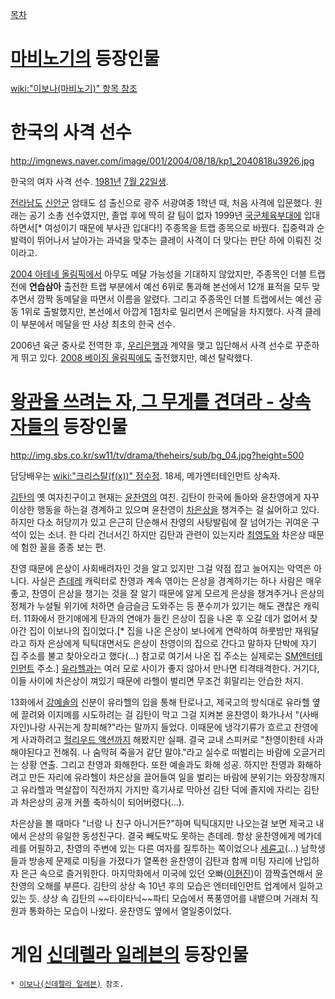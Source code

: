 [[목차]]
= [[마비노기]]의 등장인물 =
[[wiki:"이보나(마비노기)" 항목 참조]]

= 한국의 사격 선수 =
http://imgnews.naver.com/image/001/2004/08/18/kp1_2040818u3926.jpg

한국의 여자 사격 선수. [[1981년]] [[7월 22일]]생.

[[전라남도]] [[신안]]군 암태도 섬 출신으로 광주 서광여중 1학년 때, 처음 사격에 입문했다. 원래는 공기 소총 선수였지만, 졸업 후에 딱히 갈 팀이 없자 1999년 [[국군체육부대]]에 입대하면서[* 여성이기 때문에 부사관 입대다!] 주종목을 트랩 종목으로 바꿨다. 집중력과 순발력이 뛰어나서 날아가는 과녁을 맞추는 클레이 사격이 더 맞다는 판단 하에 이뤄진 것이라고.

[[2004 아테네 올림픽]]에서 아무도 메달 가능성을 기대하지 않았지만, 주종목인 더블 트랩 전에 '''연습삼아''' 출전한 트랩 부분에서 예선 6위로 통과해 본선에서 12개 표적을 모두 맞추면서 깜짝 동메달을 따면서 이름을 알렸다. 그리고 주종목인 더블 트랩에서는 예선 공동 1위로 출발했지만, 본선에서 아깝게 1점차로 밀리면서 은메달을 차지했다. 사격 클레이 부분에서 메달을 딴 사상 최초의 한국 선수.

2006년 육군 중사로 전역한 후, [[우리은행]]과 계약을 맺고 입단해서 사격 선수로 꾸준하게 뛰고 있다. [[2008 베이징 올림픽]]에도 출전했지만, 예선 탈락했다.
= [[왕관을 쓰려는 자, 그 무게를 견뎌라 - 상속자들]]의 등장인물 =

http://img.sbs.co.kr/sw11/tv/drama/theheirs/sub/bg_04.jpg?height=500

담당배우는 [[wiki:"크리스탈(f(x))" 정수정]]. 18세, 메가엔터테인먼트 상속자.

[[김탄]]의 옛 여자친구이고 현재는 [[윤찬영]]의 여친. 김탄이 한국에 돌아와 윤찬영에게 자꾸 이상한 행동을 하는걸 경계하고 있으며 윤찬영이 [[차은상]]을 챙겨주는 걸 싫어하고 있다. 하지만 다소 허당끼가 있고 은근히 단순해서 찬영의 사탕발림에 잘 넘어가는 귀여운 구석이 있는 소녀. 한 다리 건너서긴 하지만 김탄과 관련이 있는지라 [[최영도]]와 차은상 때문에 험한 꼴을 종종 보는 편. 

찬영 때문에 은상이 사회배려자인 것을 알고 있지만 그걸 약점 잡고 늘어지는 악역은 아니다. 사실은 [[츤데레]] 캐릭터로 찬영과 계속 엮이는 은상을 경계하기는 하나 사람은 매우 좋고, 찬영이 은상을 챙기는 것을 잘 알기 때문에 알게 모르게 은상을 챙겨주거나 은상의 정체가 누설될 위기에 처하면 슬금슬금 도와주는 등 푼수끼가 있기는 해도 괜찮은 캐릭터. 11화에서 한기애에게 탄과의 연애가 들킨 은상이 집을 나온 후 오갈 데가 없어서 찾아간 집이 이보나의 집이었다.[* 집을 나온 은상이 보나에게 연락하여 하룻밤만 재워달라고 하자 은상에게 틱틱대면서도 은상이 찬영이의 집으로 간다고 말하자 단박에 자기 집 주소를 불고 찾아오라고 했다(...) 참고로 여기서 나온 집 주소는 실제로는 [[SM엔터테인먼트]] 주소.] [[유라헬]]과는 여러 모로 사이가 좋지 않아서 만나면 티격태격한다. 거기다, 이들 사이에 차은상이 껴있기 때문에 라헬이 벌리면 무조건 휘말리는 안습한 처지.

13화에서 [[강예솔]]의 신분이 유라헬의 입을 통해 탄로나고, 제국고의 방식대로 유라헬 옆에 끌려와 이지메를 시도하려는 걸 김탄이 막고 그걸 지켜본 윤찬영이 화가나서 "(사배자인)나랑 사귀는게 창피해?"라는 말까지 들었다. 이때문에 냉각기류가 흐르고 찬영에게 사과하려고 [[헐리우드 액션]]까지 해봤지만 실패. 결국 교내 스피커로 "찬영이한테 사과해야된다고 전해줘. 나 숨막혀 죽을거 같단 말야."라고 실수로 떠벌리는 바람에 오글거리는 상황 연출. 그리고 찬영과 화해한다. 또한 예솔과도 화해 성공. 하지만 찬영과 화해하려고 만든 자리에 유라헬이 차은상을 끌어들여 일을 벌리는 바람에 분위기는 와장창깨지고 유라헬과 멱살잡이 직전까지 가지만 흑기사로 막아선 김탄 덕에 졸지에 자리는 김탄과 차은상의 공개 커플 축하식이 되어버렸다(...). 

차은상을 볼 때마다 "너랑 나 친구 아니거든?"하며 틱틱대지만 나오는걸 보면 제국고 내에서 은상의 유일한 동성친구다. 결국 빼도박도 못하는 츤데레. 항상 윤찬영에게 메가데레를 어필하고, 찬영의 주변에 있는 다른 여자를 질투하는 쪽이었으나 [[세륜]]고(...) 남학생들과 방송제 문제로 미팅을 가졌다가 열폭한 윤찬영이 김탄과 함께 미팅 자리에 난입하자 은근 속으로 즐거워한다. 마지막화에서 미국에 있던 오빠([[이현진]])이 깜짝출연해서 윤찬영의 오해를 부른다. 김탄의 상상 속 10년 후의 모습은 엔터테인먼트 업계에서 일하고 있는 듯. 상상 속 김탄의 ~~타이타닉~~파티 모습에서 폭풍영어를 내뱉으며 거래처 직원과 통화하는 모습이 나왔다. 윤찬영도 옆에서 열일중이었다.

= 게임 [[신데렐라 일레븐]]의 등장인물 =
 * [[이보나(신데렐라 일레븐)]] 참조.
